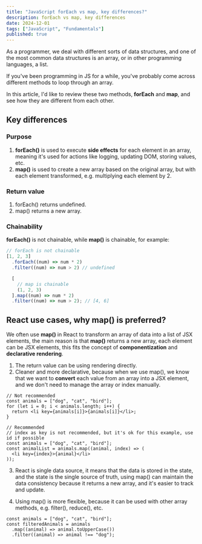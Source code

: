 ```yaml
---
title: "JavaScript forEach vs map, key differences?"
description: forEach vs map, key differences
date: 2024-12-01
tags: ["JavaScript", "Fundamentals"]
published: true
---
```


As a programmer, we deal with different sorts of data structures, and one of the most common data structures is an array, or in other programming languages, a list.

If you've been programming in JS for a while, you've probably come across different methods to loop through an array.

In this article, I'd like to review these two methods, **forEach** and **map**, and see how they are different from each other.

## Key differences

### Purpose

1. **forEach()** is used to execute **side effects** for each element in an array, meaning it's used for actions like logging, updating DOM, storing values, etc.
2. **map()** is used to create a new array based on the original array, but with each element transformed, e.g. multiplying each element by 2.

### Return value

1. forEach() returns undefined.
2. map() returns a new array.

### Chainability

**forEach()** is not chainable, while **map()** is chainable, for example:

```ts
// forEach is not chainable
[1, 2, 3]
  .forEach((num) => num * 2)
  .filter((num) => num > 2) // undefined

  [
    // map is chainable
    (1, 2, 3)
  ].map((num) => num * 2)
  .filter((num) => num > 2); // [4, 6]
```

## React use cases, why map() is preferred?

We often use **map()** in React to transform an array of data into a list of JSX elements, the main reason is that **map()** returns a new array, each element can be JSX elements, this fits the concept of **componentization** and **declarative rendering**.

1. The return value can be using rendering directly.
2. Cleaner and more declarative, because when we use map(), we know that we want to **convert** each value from an array into a JSX element, and we don't need to manage the array or index manually.

```tsx
// Not recommended
const animals = ["dog", "cat", "bird"];
for (let i = 0; i < animals.length; i++) {
  return <li key={animals[i]}>{animals[i]}</li>;
}

// Recommended
// index as key is not recommended, but it's ok for this example, use id if possible
const animals = ["dog", "cat", "bird"];
const animalList = animals.map((animal, index) => (
  <li key={index}>{animal}</li>
));
```

3. React is single data source, it means that the data is stored in the state, and the state is the single source of truth, using map() can maintain the data consistency because it returns a new array, and it's easier to track and update.

4. Using map() is more flexible, because it can be used with other array methods, e.g. filter(), reduce(), etc.

```tsx
const animals = ["dog", "cat", "bird"];
const filteredAnimals = animals
  .map((animal) => animal.toUpperCase())
  .filter((animal) => animal !== "dog");
```
